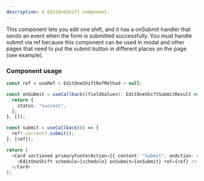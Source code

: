```yaml
---
description: A EditOneShift component.
---
```


This component lets you edit one shift, and it has a onSubmit handler that sends an event when the form is submitted successfully.
You must handle submit via ref because this component can be used in modal and other pages that need to put the submit button in different places on the page (see example).

### Component usage

```ts
const ref = useRef < EditOneShiftRefMethod > null;

const onSubmit = useCallback((fieldValues): EditOneShiftSubmitResult => {
  return {
    status: "success",
  };
}, []);

const submit = useCallback(() => {
  ref?.current?.submit();
}, [ref]);

return (
  <Card sectioned primaryFooterAction={{ content: "Submit", onAction: submit }}>
    <EditOneShift schedule={schedule} onSubmit={onSubmit} ref={ref} />
  </Card>
);
```
